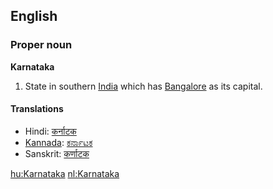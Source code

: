 ==English==

===Proper noun===
'''Karnataka'''
#State in southern [[India]] which has [[Bangalore]] as its capital.
====Translations====
*Hindi: [[कर्नाटक]]
*[[Kannada]]: [[ಕರ್ನಾಟಕ]]
*Sanskrit: [[कर्णाटक]]

[[hu:Karnataka]]
[[nl:Karnataka]]